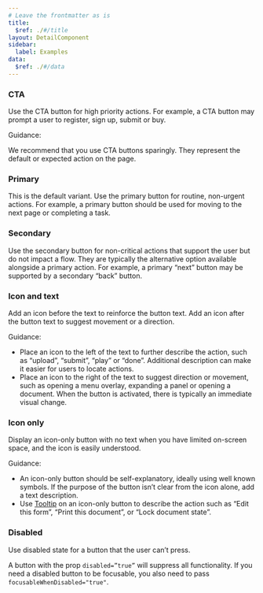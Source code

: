 ```yaml
---
# Leave the frontmatter as is
title:
  $ref: ./#/title
layout: DetailComponent
sidebar:
  label: Examples
data:
  $ref: ./#/data
---
```


<LivePreviewControls>
<LivePreview componentName="button" exampleName="CTA" >

### CTA

Use the CTA button for high priority actions. For example, a CTA button may prompt a user to register, sign up, submit or buy.

Guidance:

We recommend that you use CTA buttons sparingly. They represent the default or expected action on the page.

</LivePreview>

<LivePreview componentName="button" exampleName="Primary" >

### Primary

This is the default variant. Use the primary button for routine, non-urgent actions. For example, a primary button should be used for moving to the next page or completing a task.

</LivePreview>

<LivePreview componentName="button" exampleName="Secondary" >

### Secondary

Use the secondary button for non-critical actions that support the user but do not impact a flow. They are typically the alternative option available alongside a primary action. For example, a primary “next” button may be supported by a secondary “back” button.

</LivePreview>

<LivePreview componentName="button" exampleName="IconAndText">

### Icon and text

Add an icon before the text to reinforce the button text. Add an icon after the button text to suggest movement or a direction.

Guidance:

- Place an icon to the left of the text to further describe the action, such as “upload”, “submit”, “play” or “done”. Additional description can make it easier for users to locate actions.
- Place an icon to the right of the text to suggest direction or movement, such as opening a menu overlay, expanding a panel or opening a document. When the button is activated, there is typically an immediate visual change.

</LivePreview>

<LivePreview componentName="button" exampleName="IconOnly">

### Icon only

Display an icon-only button with no text when you have limited on-screen space, and the icon is easily understood.

Guidance:

- An icon-only button should be self-explanatory, ideally using well known symbols. If the purpose of the button isn’t clear from the icon alone, add a text description.
- Use [Tooltip](/salt/components/tooltip) on an icon-only button to describe the action such as “Edit this form”, “Print this document”, or “Lock document state”.

</LivePreview>

<LivePreview componentName="button" exampleName="Disabled" >

### Disabled

Use disabled state for a button that the user can’t press.

A button with the prop `disabled=”true”` will suppress all functionality. If you need a disabled button to be focusable, you also need to pass `focusableWhenDisabled="true"`.

</LivePreview>
</LivePreviewControls>
